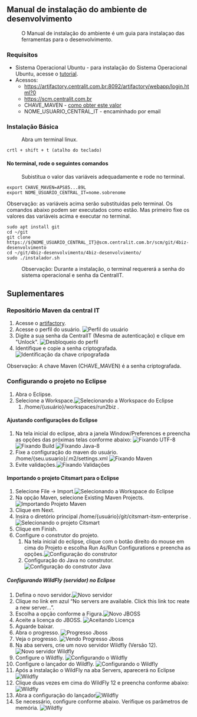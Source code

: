 == Manual de instalação do ambiente de desenvolvimento ==
:O Manual de instalação do ambiente é um guia para instalaçao das ferramentas para o desenvolvimento.

=== Requisitos ===
* Sistema Operacional Ubuntu - para instalação do Sistema Operacional Ubuntu, acesse o [https://www.techtudo.com.br/noticias/2016/01/como-instalar-o-ubuntu.ghtml tutorial].
* Acessos:
** https://artifactory.centralit.com.br:8092/artifactory/webapp/login.html?0
** https://scm.centralit.com.br
** CHAVE_MAVEN - [[#repositório-maven-da-central-it|como obter este valor]]
** NOME_USUARIO_CENTRAL_IT - encaminhado por email 
===Instalação Básica===
: Abra um terminal linux. 
<pre>crtl + shift + t (atalho do teclado) </pre> 

==== No terminal, rode o seguintes comandos ====
: Subistitua o valor das variáveis adequadamente e rode no terminal.
<pre>
export CHAVE_MAVEN=APS85...89L
export NOME_USUARIO_CENTRAL_IT=nome.sobrenome 
</pre>
Observação: as variáveis acima serão substituidas pelo terminal. Os comandos abaixo podem ser executados como estão. Mas primeiro fixe os valores das variáveis acima e executar no terminal.
<pre>
sudo apt install git
cd ~/git
git clone https://${NOME_USUARIO_CENTRAL_IT}@scm.centralit.com.br/scm/git/4biz-desenvolvimento
cd ~/git/4biz-desenvolvimento/4biz-desenvolvimento/
sudo ./instalador.sh
</pre>
: Observação: Durante a instalação, o terminal requererá a senha do sistema operacional e senha da CentralIT.

== Suplementares ==

=== Repositório Maven da central IT ===
# Acesse o [https://artifactory.centralit.com.br:8092/artifactory/webapp/login.html?0 artifactory].
# Acesse o perfil do usuário. [[File:tutorial/artifactory/perfil.jpeg|Perfil do usuário]]
# Digite a sua senha da CentralIT (Mesma de autenticação) e clique em "Unlock". [[File:tutorial/artifactory/desbloqueio_de_perfil.jpeg|Desbloqueio do perfil]]
# Identifique e copie a senha criptografada. [[File:tutorial/artifactory/identificacao_chave_criptografada.png|Identificação da chave cripografada]]
Observação: A chave Maven (CHAVE_MAVEN) é a senha criptografada.

=== Configurando o projeto no Eclipse ===
# Abra o Eclipse.
# Selecione a Workspace.[[File:tutorial/eclipse/abrindo-eclipse.png|Selecionando a Workspace do Eclipse]]
## /home/{usuário}/workspaces/run2biz .
====Ajustando configurações do Eclipse====
#Na tela inicial do eclipse, abra a janela Window/Preferences e preencha as opções das próximas telas conforme abaixo: [[File:tutorial/eclipse/utf-8.png|Fixando UTF-8]] [[File:tutorial/eclipse/build.png|Fixando Build]] [[File:tutorial/eclipse/java-8.png|Fixando Java-8]]
#Fixe a configuração do maven do usuário. /home/{seu.usuario}/.m2/settings.xml [[File:tutorial/eclipse/utf-8.png|Fixando Maven]]
#Evite validações.[[File:tutorial/eclipse/evitando-validacoes.png|Fixando Validações]]

====Importando o projeto Citsmart para o Eclipse====
# Selecione File -> Import.[[File:tutorial/eclipse/workspace-importacao.png|Selecionando a Workspace do Eclipse]]
# Na opção Maven, selecione Existing Maven Projects.[[File:tutorial/eclipse/importando-projeto-maven.png|Importando Projeto Maven]]
# Clique em Next.
# Insira o diretório principal /home/{usuário}/git/citsmart-itsm-enterprise .[[File:tutorial/eclipse/selecionando-projeto-citsmat-1.png|Selecionando o projeto Citsmart]]
# Clique em Finish.
# Configure o construtor do projeto.
##  Na tela inicial do eclipse, clique com o botão direito do mouse em cima do Projeto e escolha Run As/Run Configurations e preencha as opções.[[File:tutorial/eclipse/configuracao-do-construtor-maven.png|Configuração do construtor]]
##  Configuração do Java no construtor.[[File:tutorial/eclipse/configuracao-do-construtor-maven-java.png|Configuração do construtor Java]]

=====Configurando WildFly (servidor) no Eclipse=====
# Defina o novo servidor.[[File:tutorial/eclipse/novo-servidor.png|Novo servidor]]
# Clique no link em azul “No servers are available. Click this link toc reate a new server...”. 
# Escolha a opção conforme a Figura.[[File:tutorial/eclipse/novo-jboss.png|Novo JBOSS]]
# Aceite a licença do JBOSS. [[File:tutorial/eclipse/aceitando-licenca-jboss.png|Aceitando Licença]]
# Aguarde baixar.
# Abra o progresso. [[File:tutorial/eclipse/progresso-jboss.png|Progresso Jboss]]
# Veja o progresso. [[File:tutorial/eclipse/vendo-progresso.png|Vendo Progresso Jboss]]
# Na aba servers, crie um novo servidor Wildfly (Versão 12). [[File:tutorial/eclipse/novo-servidor-wildfly.png|Novo servidor Wildfly]]
# Configure o Wildfly. [[File:tutorial/eclipse/configurando-wildfly.png|Configurando o Wildfly]]
# Configure o lançador do Wildfly. [[File:tutorial/eclipse/configurando-wildfly.png|Configurando o Wildfly]]
# Após a instalação o WildFly na aba Servers, aparecerá no Eclipse[[File:tutorial/eclipse/eclipse-wildfly.png|Wildfly]]
# Clique duas vezes em cima do WildFly 12 e preencha conforme abaixo:[[File:tutorial/eclipse/eclipse-wildfly-configuracao.png|Wildfly]]
# Abra a configuração do lançador[[File:tutorial/eclipse/abrindo-configuracao-wildfly.png|Wildfly]]
# Se necessário, configure conforme abaixo. Verifique os parâmetros de memória. [[File:tutorial/eclipse/configuracao-avancada-wildfly.png|Wildfly]]









